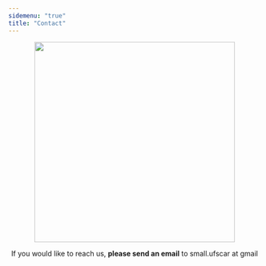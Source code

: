 ```yaml
---
sidemenu: "true"
title: "Contact"
---
```


<center>
![](../figures/logo.png){width=400px}

If you would like to reach us, **please send an email** to small.ufscar at gmail
